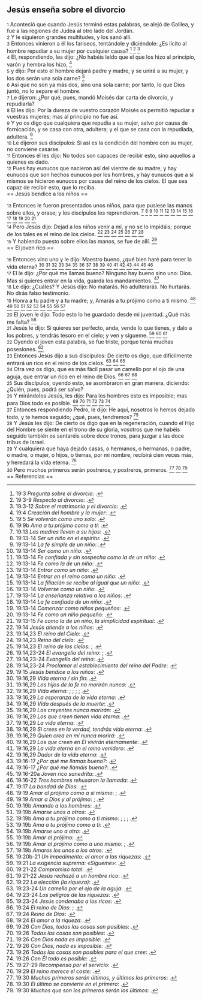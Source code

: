 == Jesús enseña sobre el divorcio ==

{{anchor|1}} <small>1</small> Aconteció que cuando Jesús terminó estas palabras, se alejó de Galilea, y fue a las regiones de Judea al otro lado del Jordán.<br>
{{anchor|2}} <small>2</small> Y le siguieron grandes multitudes, y los sanó allí.<br>
{{anchor|3}} <small>3</small> Entonces vinieron a él los fariseos, tentándole y diciéndole: ¿Es lícito al hombre repudiar a su mujer por cualquier causa? <ref>19:3 ''Pregunta sobre el divorcio'': {{lib|LU|167|5|2}}.</ref> <ref>19:3-9 ''Respecto al divorcio'': {{lib|LU|140|6|6}}.</ref> <ref>19:3-12 ''Sobre el matrimonio y el divorcio'': {{lib|LU|167|5|3}}.</ref><br>
{{anchor|4}} <small>4</small> El, respondiendo, les dijo: ¿No habéis leído que el que los hizo al principio, varón y hembra los hizo, <ref>19:4 ''Creación del hombre y la mujer'': {{lib|LU|167|5|7}}.</ref><br>
{{anchor|5}} <small>5</small> y dijo: Por esto el hombre dejará padre y madre, y se unirá a su mujer, y los dos serán una sola carne? <ref>19:5 ''Se volverán como uno solo'': {{lib|LU|167|5|7}}.</ref><br>
{{anchor|6}} <small>6</small> Así que no son ya más dos, sino una sola carne; por tanto, lo que Dios juntó, no lo separe el hombre.<br>
{{anchor|7}} <small>7</small> Le dijeron: ¿Por qué, pues, mandó Moisés dar carta de divorcio, y repudiarla?<br>
{{anchor|8}} <small>8</small> El les dijo: Por la dureza de vuestro corazón Moisés os permitió repudiar a vuestras mujeres; mas al principio no fue así.<br>
{{anchor|9}} <small>9</small> Y yo os digo que cualquiera que repudia a su mujer, salvo por causa de fornicación, y se casa con otra, adultera; y el que se casa con la repudiada, adultera. <ref>19:9b ''Ama a tu prójimo como a ti'': {{lib|LU|174|4|2}}.</ref><br>
{{anchor|10}} <small>10</small> Le dijeron sus discípulos: Si así es la condición del hombre con su mujer, no conviene casarse.<br>
{{anchor|11}} <small>11</small> Entonces él les dijo: No todos son capaces de recibir esto, sino aquellos a quienes es dado.<br>
{{anchor|12}} <small>12</small> Pues hay eunucos que nacieron así del vientre de su madre, y hay eunucos que son hechos eunucos por los hombres, y hay eunucos que a sí mismos se hicieron eunucos por causa del reino de los cielos. El que sea capaz de recibir esto, que lo reciba.<br>
== Jesús bendice a los niños ==

{{anchor|13}} <small>13</small> Entonces le fueron presentados unos niños, para que pusiese las manos sobre ellos, y orase; y los discípulos les reprendieron. <ref>19:13 ''Las madres llevan a su hijos'': {{lib|LU|167|6|1}}.</ref> <ref>19:13-14 ''Ser un niño en el espíritu'': {{lib|LU|181|2|20}}.</ref> <ref>19:13-14 ''La fe simple de un niño'': {{lib|LU|170|3|2}}.</ref> <ref>19:13-14 ''Ser como un niño'': {{lib|LU|196|0|12}}.</ref> <ref>19:13-14 ''Fe confiada y sin sospecha como la de un niño'': {{lib|LU|196|0|11}}.</ref> <ref>19:13-14 ''Fe como la de un niño'': {{lib|LU|149|6|11}}.</ref> <ref>19:13-14 ''Entrar como un niño'': {{lib|LU|158|8|1}}.</ref> <ref>19:13-14 ''Entrar en el reino como un niño'': {{lib|LU|193|2|2}}.</ref> <ref>19:13-14 ''La filiación se recibe al igual que un niño'': {{lib|LU|144|4|3}}.</ref> <ref>19:13-14 ''Volverse como un niño'': {{lib|LU|140|10|4}}.</ref> <ref>19:13-14 ''La enseñanza relativa a los niños'': {{lib|LU|195|3|5}}.</ref> <ref>19:13-14 ''La fe confiada de un niño'': {{lib|LU|137|8|8}}.</ref> <ref>19:13-14 ''Comenzar como niños pequeños'': {{lib|LU|140|6|2}}.</ref> <ref>19:13-14 ''Fe como un niño pequeño'': {{lib|LU|170|2|18}}.</ref> <ref>19:13-15 ''Fe como la de un niño, la simplicidad espiritual'': {{lib|LU|155|6|12}}.</ref><br>
{{anchor|14}} <small>14</small> Pero Jesús dijo: Dejad a los niños venir a mí, y no se lo impidáis; porque de los tales es el reino de los cielos. <ref>19:14 ''Jesús atiende a los niños'': {{lib|LU|167|6|1}}.</ref> <ref>19:14,23 ''El reino del Cielo'': {{lib|LU|153|2|4}}.</ref> <ref>19:14,23 ''Reino del cielo'': {{lib|LU|34|6|13}}.</ref> <ref>19:14,23 ''El reino de los cielos'': {{lib|LU|169|4|6}}; {{lib|LU|171|0|1}}.</ref> <ref>19:14,23-24 ''El evangelio del reino'': {{lib|LU|143|1|5}}; {{lib|LU|190|5|4}}.</ref> <ref>19:14,23-24 ''Evangelio del reino'': {{lib|LU|193|0|4}}.</ref> <ref>19:14,23-24 ''Proclamar el establecimiento del reino del Padre'': {{lib|LU|137|8|6}}.</ref><br>
{{anchor|15}} <small>15</small> Y habiendo puesto sobre ellos las manos, se fue de allí. <ref>19:15 ''Jesús bendice a los niños'': {{lib|LU|167|6|2}}.</ref><br>
== El joven rico ==

{{anchor|16}} <small>16</small> Entonces vino uno y le dijo: Maestro bueno, ¿qué bien haré para tener la vida eterna? <ref>19:16,29 ''Vida eterna / sin fin'': {{lib|LU|170|2|20}}.</ref> <ref>19:16,29 ''Los hijos de la fe no morirán nunca'': {{lib|LU|193|1|2}}.</ref> <ref>19:16,29 ''Vida eterna'': {{lib|LU|101|6|8}}; {{lib|LU|162|2|7}}; {{lib|LU|27|1|5}}; {{lib|LU|2|2|1}}; {{lib|LU|3|0|1}}.</ref> <ref>19:16,29 ''La esperanza de la vida eterna'': {{lib|LU|170|2|2}}.</ref> <ref>19:16,29 ''Vida después de la muerte'': {{lib|LU|121|5|11}}.</ref> <ref>19:16,29 ''Los creyentes nunca morirán'': {{lib|LU|162|7|5}}.</ref> <ref>19:16,29 ''Los que creen tienen vida eterna'': {{lib|LU|153|2|11}}.</ref> <ref>19:16,29 ''La vida eterna'': {{lib|LU|146|3|7}}.</ref> <ref>19:16,29 ''Si crees en la verdad, tendrás vida eterna'': {{lib|LU|157|6|10}}.</ref> <ref>19:16,29 ''Quien crea en mí nunca morirá'': {{lib|LU|168|0|7}}.</ref> <ref>19:16,29 ''Los que creen en Él vivirán eternamente'': {{lib|LU|190|5|4}}.</ref> <ref>19:16,29 ''La vida eterna en el reino venidero'': {{lib|LU|181|2|11}}.</ref> <ref>19:16,29 ''Dador de la vida eterna'': {{lib|LU|128|1|10}}.</ref> <ref>19:16-17 ''¿Por qué me llamas bueno?'': {{lib|LU|196|0|9}}.</ref> <ref>19:16-17 ''¿Por qué me llamáis bueno?'': {{lib|LU|196|2|2}}.</ref> <ref>19:16-20a ''Joven rico sanedrita'': {{lib|LU|163|2|4}}.</ref> <ref>19:16-22 ''Tres hombres rehusaron la llamada'': {{lib|LU|149|2|12}}.</ref><br>
{{anchor|17}} <small>17</small> El le dijo: ¿Por qué me llamas bueno? Ninguno hay bueno sino uno: Dios. Mas si quieres entrar en la vida, guarda los mandamientos. <ref>19:17 ''La bondad de Dios'': {{lib|LU|143|2|7}}.</ref><br>
{{anchor|18}} <small>18</small> Le dijo: ¿Cuáles? Y Jesús dijo: No matarás. No adulterarás. No hurtarás. No dirás falso testimonio.<br>
{{anchor|19}} <small>19</small> Honra a tu padre y a tu madre; y, Amarás a tu prójimo como a ti mismo. <ref>19:19 ''Amar al prójimo como a sí mismo'': {{lib|LU|103|5|2}}; {{lib|LU|142|1|1}}.</ref> <ref>19:19 ''Amar a Dios y al prójimo'': {{lib|LU|142|3|22}}; {{lib|LU|142|4|2}}.</ref> <ref>19:19b ''Amando a los hombres'': {{lib|LU|110|3|9}}.</ref> <ref>19:19b ''Amarse unos a otros'': {{lib|LU|191|4|3}}.</ref> <ref>19:19b ''Ama a tu prójimo como a ti mismo'': {{lib|LU|131|2|11}}; {{lib|LU|131|2|13}}; {{lib|LU|159|5|9}}; {{lib|LU|163|4|8}}.</ref> <ref>19:19b ''Ama a tu prójimo como a ti'': {{lib|LU|159|5|4}}.</ref> <ref>19:19b ''Amarse uno a otro'': {{lib|LU|181|2|4}}.</ref> <ref>19:19b ''Amar al prójimo'': {{lib|LU|170|3|6}}.</ref> <ref>19:19b ''Amar al prójimo como a uno mismo'': {{lib|LU|131|10|2}}; {{lib|LU|180|5|7}}.</ref> <ref>19:19b ''Amaros los unos a los otros'': {{lib|LU|178|1|17}}.</ref><br>
{{anchor|20}} <small>20</small> El joven le dijo: Todo esto lo he guardado desde mi juventud. ¿Qué más me falta? <ref>19:20b-21 ''Un impedimento: el amor a las riquezas'': {{lib|LU|163|2|5}}.</ref><br>
{{anchor|21}} <small>21</small> Jesús le dijo: Si quieres ser perfecto, anda, vende lo que tienes, y dalo a los pobres, y tendrás tesoro en el cielo; y ven y sígueme. <ref>19:21 ''La exigencia suprema: «Sígueme»'': {{lib|LU|196|0|13}}.</ref> <ref>19:21-22 ''Compromiso total'': {{lib|LU|171|2|4}}.</ref> <ref>19:21-22 ''Jesús rechazó a un hombre rico'': {{lib|LU|139|10|9}}.</ref><br>
{{anchor|22}} <small>22</small> Oyendo el joven esta palabra, se fue triste, porque tenía muchas posesiones. <ref>19:22 ''La elección (la riqueza)'': {{lib|LU|163|2|6}}.</ref><br>
{{anchor|23}} <small>23</small> Entonces Jesús dijo a sus discípulos: De cierto os digo, que difícilmente entrará un rico en el reino de los cielos. <ref>19:23-24 ''Un camello por el ojo de la aguja'': {{lib|LU|163|3|1}}.</ref> <ref>19:23-24 ''Los peligros de las riquezas'': {{lib|LU|165|4|5}}.</ref> <ref>19:23-24 ''Jesús condenaba a los ricos'': {{lib|LU|196|2|8}}.</ref><br>
{{anchor|24}} <small>24</small> Otra vez os digo, que es más fácil pasar un camello por el ojo de una aguja, que entrar un rico en el reino de Dios. <ref>19:24 ''El reino de Dios'': {{lib|LU|169|4|6}}; {{lib|LU|34|6|13}}.</ref> <ref>19:24 ''Reino de Dios'': {{lib|LU|153|2|4}}.</ref> <ref>19:24 ''El amor a la riqueza'': {{lib|LU|163|2|10}}.</ref><br>
{{anchor|25}} <small>25</small> Sus discípulos, oyendo esto, se asombraron en gran manera, diciendo: ¿Quién, pues, podrá ser salvo?<br>
{{anchor|26}} <small>26</small> Y mirándolos Jesús, les dijo: Para los hombres esto es imposible; mas para Dios todo es posible. <ref>19:26 ''Con Dios, todas las cosas son posibles'': {{lib|LU|131|10|2}}.</ref> <ref>19:26 ''Todas las cosas son posibles'': {{lib|LU|2|1|2}}.</ref> <ref>19:26 ''Con Dios nada es imposible'': {{lib|LU|26|5|3}}.</ref> <ref>19:26 ''Con Dios, nada es imposible'': {{lib|LU|163|3|2}}.</ref> <ref>19:26 ''Todas las cosas son posibles para el que cree'': {{lib|LU|158|5|2}}.</ref> <ref>19:26 ''Con Él todo es posible'': {{lib|LU|3|2|2}}.</ref><br>
{{anchor|27}} <small>27</small> Entonces respondiendo Pedro, le dijo: He aquí, nosotros lo hemos dejado todo, y te hemos seguido; ¿qué, pues, tendremos? <ref>19:27-29 ''Recompensa por el servicio'': {{lib|LU|163|3|4}}.</ref><br>
{{anchor|28}} <small>28</small> Y Jesús les dijo: De cierto os digo que en la regeneración, cuando el Hijo del Hombre se siente en el trono de su gloria, vosotros que me habéis seguido también os sentaréis sobre doce tronos, para juzgar a las doce tribus de Israel.<br>
{{anchor|29}} <small>29</small> Y cualquiera que haya dejado casas, o hermanos, o hermanas, o padre, o madre, o mujer, o hijos, o tierras, por mi nombre, recibirá cien veces más, y heredará la vida eterna. <ref>19:29 ''El reino merece el coste'': {{lib|LU|137|8|14}}.</ref><br>
{{anchor|30}} <small>30</small> Pero muchos primeros serán postreros, y postreros, primeros. <ref>19:30 ''Muchos primeros serán últimos, y últimos los primeros'': {{lib|LU|166|3|5}}.</ref> <ref>19:30 ''El último se convierte en el primero'': {{lib|LU|41|10|5}}.</ref> <ref>19:30 ''Muchos que son los primeros serán los últimos'': {{lib|LU|163|3|4}}.</ref><br>
== Referencias ==

<references />

